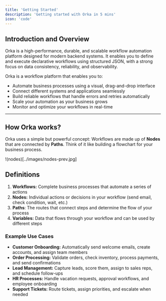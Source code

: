 ```yaml
---
title: 'Getting Started'
description: 'Getting started with Orka in 5 mins'
icon: 'code'
---
```


## Introduction and Overview

Orka is a high-performance, durable, and scalable workflow automation platform designed for modern backend systems. It enables you to define and execute declarative workflows using structured JSON, with a strong focus on data consistency, reliability, and observability.

Orka is a workflow platform that enables you to:

* Automate business processes using a visual, drag-and-drop interface
* Connect different systems and applications seamlessly
* Build reliable workflows that handle errors and retries automatically
* Scale your automation as your business grows
* Monitor and optimize your workflows in real-time

***

## How Orka works?

Orka uses a simple but powerful concept: Workflows are made up of **Nodes** that are connected by **Paths**. Think of it like building a flowchart for your business process.

!(nodes)[../images/nodes-prev.jpg]

## Definitions

1. **Workflows:** Complete business processes that automate a series of actions
2. **Nodes:** Individual actions or decisions in your workflow (send email, check condition, wait, etc.)
3. **Paths**: The routes that connect steps and determine the flow of your process
4. **Variables:** Data that flows through your workflow and can be used by different steps

### Example Use Cases

* **Customer Onboarding:** Automatically send welcome emails, create accounts, and assign team members
* **Order Processing:** Validate orders, check inventory, process payments, and send confirmations
* **Lead Management:** Capture leads, score them, assign to sales reps, and schedule follow-ups
* **HR Processes:** Handle vacation requests, approval workflows, and employee onboarding
* **Support Tickets:** Route tickets, assign priorities, and escalate when needed